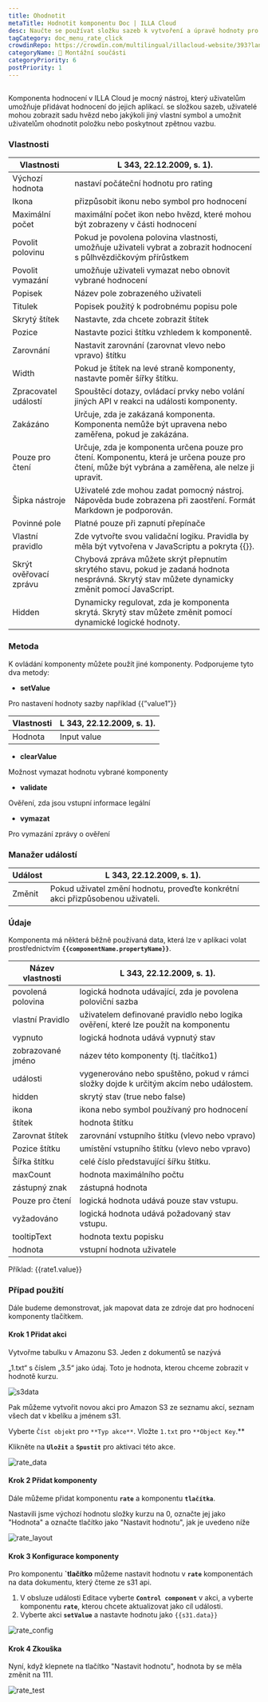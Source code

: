 ```yaml
---
title: Ohodnotit
metaTitle: Hodnotit komponentu Doc | ILLA Cloud
desc: Naučte se používat složku sazeb k vytvoření a úpravě hodnoty pro vaši aplikaci v ILLA Cloudu.
tagCategory: doc_menu_rate_click
crowdinRepo: https://crowdin.com/multilingual/illacloud-website/393?languages=en&filter=basic&value=0
categoryName: 🧬 Montážní součásti
categoryPriority: 6
postPriority: 1
---
```


## <h2 hidden>Jaká je hodnota?</h2>

Komponenta hodnocení v ILLA Cloud je mocný nástroj, který uživatelům umožňuje přidávat hodnocení do jejich aplikací. se složkou sazeb, uživatelé mohou zobrazit sadu hvězd nebo jakýkoli jiný vlastní symbol a umožnit uživatelům ohodnotit položku nebo poskytnout zpětnou vazbu.

### Vlastnosti

| Vlastnosti                     | L 343, 22.12.2009, s. 1).                                                                                                                                                  |
| ------------------------------ | -------------------------------------------------------------------------------------------------------------------------------------------------------------------------- |
| Výchozí hodnota                | nastaví počáteční hodnotu pro rating                                                                                                                                       |
| Ikona                          | přizpůsobit ikonu nebo symbol pro hodnocení                                                                                                                                |
| Maximální počet                | maximální počet ikon nebo hvězd, které mohou být zobrazeny v části hodnocení                                                                                               |
| Povolit polovinu               | Pokud je povolena polovina vlastnosti, umožňuje uživateli vybrat a zobrazit hodnocení s půlhvězdičkovým přírůstkem                                                         |
| Povolit vymazání               | umožňuje uživateli vymazat nebo obnovit vybrané hodnocení                                                                                                                  |
| Popisek                        | Název pole zobrazeného uživateli                                                                                                                                           |
| Titulek                        | Popisek použitý k podrobnému popisu pole                                                                                                                                   |
| Skrytý štítek                  | Nastavte, zda chcete zobrazit štítek                                                                                                                                       |
| Pozice                         | Nastavte pozici štítku vzhledem k komponentě.                                                                                                                              |
| Zarovnání                      | Nastavit zarovnání (zarovnat vlevo nebo vpravo) štítku                                                                                                                     |
| Width                          | Pokud je štítek na levé straně komponenty, nastavte poměr šířky štítku.                                                                                                    |
| Zpracovatel událostí           | Spouštěcí dotazy, ovládací prvky nebo volání jiných API v reakci na události komponenty.                                                                                   |
| Zakázáno                       | Určuje, zda je zakázaná komponenta. Komponenta nemůže být upravena nebo zaměřena, pokud je zakázána.                                                                       |
| Pouze pro čtení                | Určuje, zda je komponenta určena pouze pro čtení. Komponentu, která je určena pouze pro čtení, může být vybrána a zaměřena, ale nelze ji upravit.                          |
| Šipka nástroje                 | Uživatelé zde mohou zadat pomocný nástroj. Nápověda bude zobrazena při zaostření. Formát Markdown je podporován.                                                           |
| Povinné pole                   | Platné pouze při zapnutí přepínače                                                                                                                                         |
| Vlastní pravidlo               | Zde vytvořte svou validační logiku. Pravidla by měla být vytvořena v JavaScriptu a pokryta {{}}.                                                                           |
| Skrýt ověřovací zprávu         | Chybová zpráva můžete skrýt přepnutím skrytého stavu, pokud je zadaná hodnota nesprávná. Skrytý stav můžete dynamicky změnit pomocí JavaScript.                            |
| Hidden                         | Dynamicky regulovat, zda je komponenta skrytá. Skrytý stav můžete změnit pomocí dynamické logické hodnoty.                                                                 |

### Metoda

K ovládání komponenty můžete použít jiné komponenty. Podporujeme tyto dva metody:

-   **setValue**

Pro nastavení hodnoty sazby například {{”value1”}}

| Vlastnosti   | L 343, 22.12.2009, s. 1). |
| ------------ | ------------------------- |
| Hodnota      | Input value               |

-   **clearValue**

Možnost vymazat hodnotu vybrané komponenty

-   **validate**

Ověření, zda jsou vstupní informace legální

-   **vymazat**

Pro vymazání zprávy o ověření

### Manažer událostí

| Událost  | L 343, 22.12.2009, s. 1).                                                                |
| -------- | ---------------------------------------------------------------------------------------- |
| Změnit   | Pokud uživatel změní hodnotu, proveďte konkrétní akci přizpůsobenou uživateli.           |

### Údaje

Komponenta má některá běžně používaná data, která lze v aplikaci volat prostřednictvím **`{{componentName.propertyName}}`**.

| Název vlastnosti      | L 343, 22.12.2009, s. 1).                                                                       |
| --------------------- | ----------------------------------------------------------------------------------------------- |
| povolená polovina     | logická hodnota udávající, zda je povolena poloviční sazba                                      |
| vlastní Pravidlo      | uživatelem definované pravidlo nebo logika ověření, které lze použít na komponentu              |
| vypnuto               | logická hodnota udává vypnutý stav                                                              |
| zobrazované jméno     | název této komponenty (tj. tlačítko1)                                                           |
| události              | vygenerováno nebo spuštěno, pokud v rámci složky dojde k určitým akcím nebo událostem.          |
| hidden                | skrytý stav (true nebo false)                                                                   |
| ikona                 | ikona nebo symbol používaný pro hodnocení                                                       |
| štítek                | hodnota štítku                                                                                  |
| Zarovnat štítek       | zarovnání vstupního štítku (vlevo nebo vpravo)                                                  |
| Pozice štítku         | umístění vstupního štítku (vlevo nebo vpravo)                                                   |
| Šířka štítku          | celé číslo představující šířku štítku.                                                          |
| maxCount              | hodnota maximálního počtu                                                                       |
| zástupný znak         | zástupná hodnota                                                                                |
| Pouze pro čtení       | logická hodnota udává pouze stav vstupu.                                                        |
| vyžadováno            | logická hodnota udává požadovaný stav vstupu.                                                   |
| tooltipText           | hodnota textu popisku                                                                           |
| hodnota               | vstupní hodnota uživatele                                                                       |

Příklad: {{rate1.value}}

### Případ použití

Dále budeme demonstrovat, jak mapovat data ze zdroje dat pro hodnocení komponenty tlačítkem.

#### Krok 1 Přidat akci

Vytvořme tabulku v Amazonu S3. Jeden z dokumentů se nazývá

„1.txt“ s číslem „3.5“ jako údaj. Toto je hodnota, kterou chceme zobrazit v hodnotě kurzu.

![s3data](https://cdn.illacloud.com/official-website/img/official-site/components/s3data.jpg)

Pak můžeme vytvořit novou akci pro Amazon S3 ze seznamu akcí, seznam všech dat v kbelíku a jménem s31.

Vyberte `Číst objekt` pro `**Typ akce**`. Vložte `1.txt` pro `**Object Key`.\*\*

Klikněte na **`Uložit`** a **`Spustit`** pro aktivaci této akce.

![rate_data](https://cdn.illacloud.com/official-website/img/official-site/components/rate_data.jpg)

#### Krok 2 Přidat komponenty

Dále můžeme přidat komponentu **`rate`** a komponentu **`tlačítka`**.

Nastavili jsme výchozí hodnotu složky kurzu na 0, označte jej jako "Hodnota" a označte tlačítko jako "Nastavit hodnotu", jak je uvedeno níže

![rate_layout](https://cdn.illacloud.com/official-website/img/official-site/components/rate_layout.jpg)

#### Krok 3 Konfigurace komponenty

Pro komponentu **\`tlačítko** můžeme nastavit hodnotu v **`rate`** komponentách na data dokumentu, který čteme ze s31 api.

1.  V obsluze události Editace vyberte **`Control component`** v akci, a vyberte komponentu **`rate`**, kterou chcete aktualizovat jako cíl události.
2.  Vyberte akci **`setValue`** a nastavte hodnotu jako `{{s31.data}}`

![rate_config](https://cdn.illacloud.com/official-website/img/official-site/components/rate_config.jpg)

#### Krok 4 Zkouška

Nyní, když klepnete na tlačítko "Nastavit hodnotu", hodnota by se měla změnit na 111.

![rate_test](https://cdn.illacloud.com/official-website/img/official-site/components/rate_test.jpg)
